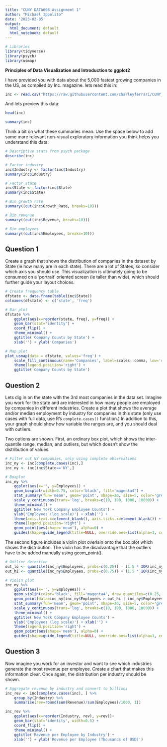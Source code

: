 ```yaml
---
title: "CUNY DATA608 Assignment 1"
author: "Michael Ippolito"
date: '2023-02-05'
output:
  html_document: default
  html_notebook: default
---
```


```r

# Libraries
library(tidyverse)
library(psych)
library(usmap)

```

**Principles of Data Visualization and Introduction to ggplot2**

I have provided you with data about the 5,000 fastest growing companies in the US, as compiled by Inc. magazine. lets read this in:

```r

inc <- read.csv("https://raw.githubusercontent.com/charleyferrari/CUNY_DATA_608/master/module1/Data/inc5000_data.csv", header= TRUE)

```

And lets preview this data:

```r

head(inc)

```

```r

summary(inc)

```

Think a bit on what these summaries mean. Use the space below to add some more relevant non-visual exploratory information you think helps you understand this data:

```r

# Descriptive stats from psych package
describe(inc)

# Factor industry
inc$Industry <- factor(inc$Industry)
summary(inc$Industry)

# Factor state
inc$State <- factor(inc$State)
summary(inc$State)

# Bin growth rate
summary((cut(inc$Growth_Rate, breaks=10)))

# Bin revenue
summary((cut(inc$Revenue, breaks=10)))

# Bin employees
summary((cut(inc$Employees, breaks=10)))

```

## Question 1

Create a graph that shows the distribution of companies in the dataset by State (ie how many are in each state). There are a lot of States, so consider which axis you should use. This visualization is ultimately going to be consumed on a 'portrait' oriented screen (ie taller than wide), which should further guide your layout choices.

```r

# Create frequency table
dfstate <- data.frame(table(inc$State))
colnames(dfstate) <- c('state', 'freq')

# Bar plot
dfstate %>%
    ggplot(aes(x=reorder(state, freq), y=freq)) +
    geom_bar(stat='identity') +
    coord_flip() +
    theme_minimal() +
    ggtitle('Company Counts by State') +
    xlab('') + ylab('Companies')

```

```r

# Map plot
plot_usmap(data = dfstate, values='freq') + 
    scale_fill_continuous(name='Companies', label=scales::comma, low='cornsilk', high='brown4') + 
    theme(legend.position='right') +
    ggtitle('Company Counts by State')

```

## Question 2

Lets dig in on the state with the 3rd most companies in the data set. Imagine you work for the state and are interested in how many people are employed by companies in different industries. Create a plot that shows the average and/or median employment by industry for companies in this state (only use cases with full data, use R's `complete.cases()` function.) In addition to this, your graph should show how variable the ranges are, and you should deal with outliers.

Two options are shown. First, an ordinary box plot, which shows the inter-quantile range, median, and outliers, but which doesn't show the distribution of values.


```r

# Filter out NY companies, only using complete observations
inc_ny <- inc[complete.cases(inc),]
inc_ny <- inc[inc$State=='NY',]

# Boxplot
inc_ny %>%
    ggplot(aes(x='', y=Employees)) +
    geom_boxplot(width=0.75, color='black', fill='magenta4') +
    stat_summary(fun='mean', geom='point', shape=20, size=5, color='grey', fill='grey') +
    scale_y_continuous(trans='log', breaks=c(10, 100, 1000, 10000)) +
    theme_minimal() +
    ggtitle('New York Company Employee Counts') +
    ylab('Employees (log scale)') + xlab('') +
    theme(axis.text.x=element_blank(), axis.ticks.x=element_blank()) +
    theme(legend.position='right') +
    geom_point(aes(shape='mean'), alpha=0) +
    guides(shape=guide_legend(title=NULL, override.aes=list(alpha=1, color='grey', size=5, shape=20)))

```

The second figure includes a violin plot overlain onto the box plot which shows the distribution. The violin has the disadvantage that the outliers have to be added manually using geom_point().


```r

# Outlier detection
out_lo <- quantile(inc_ny$Employees, probs=c(0.25)) - (1.5 * IQR(inc_ny$Employees))
out_hi <- quantile(inc_ny$Employees, probs=c(0.75)) + (1.5 * IQR(inc_ny$Employees))

# Violin plot
inc_ny %>%
    ggplot(aes(x='', y=Employees)) +
    geom_violin(color='black', fill='magenta4', draw_quantiles=c(0.25, 0.5, 0.75)) +
    geom_point(data=inc_ny[inc_ny$Employees > out_hi | inc_ny$Employees < out_lo,]) +
    stat_summary(fun='mean', geom='point', shape=20, size=5, color='grey', fill='grey') +
    scale_y_continuous(trans='log', breaks=c(10, 100, 1000, 10000)) +
    theme_minimal() +
    ggtitle('New York Company Employee Counts') +
    ylab('Employees (log scale)') + xlab('') +
    theme(legend.position='right') +
    geom_point(aes(shape='mean'), alpha=0) +
    guides(shape=guide_legend(title=NULL, override.aes=list(alpha=1, color='grey', size=5, shape=20)))

```

## Question 3

Now imagine you work for an investor and want to see which industries generate the most revenue per employee. Create a chart that makes this information clear. Once again, the distribution per industry should be shown.

```r

# Aggregate revenue by industry and convert to billions
inc_rev <- inc[complete.cases(inc), ] %>%
    group_by(Industry) %>%
    summarise(rev=round(sum(Revenue)/sum(Employees)/1000, 1))

inc_rev %>%
    ggplot(aes(x=reorder(Industry, rev), y=rev))+
    geom_bar(stat='identity', width=0.5) +
    coord_flip() +
    theme_minimal() +
    ggtitle('Revenue per Employee by Industry') +
    xlab('') + ylab('Revenue per Employee (Thousands of USD)')

```



